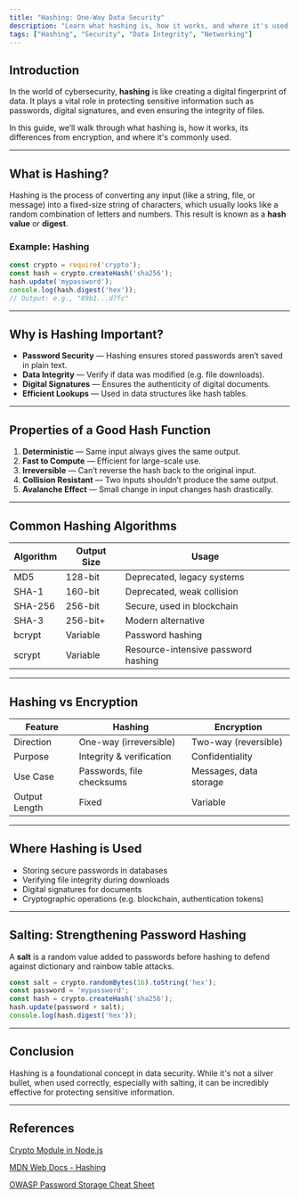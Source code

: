 ```yaml
---
title: "Hashing: One-Way Data Security"
description: "Learn what hashing is, how it works, and where it's used to keep data safe in modern applications."
tags: ["Hashing", "Security", "Data Integrity", "Networking"]
---
```


## Introduction

In the world of cybersecurity, **hashing** is like creating a digital fingerprint of data. It plays a vital role in protecting sensitive information such as passwords, digital signatures, and even ensuring the integrity of files.

In this guide, we’ll walk through what hashing is, how it works, its differences from encryption, and where it's commonly used.

---

## What is Hashing?

Hashing is the process of converting any input (like a string, file, or message) into a fixed-size string of characters, which usually looks like a random combination of letters and numbers. This result is known as a **hash value** or **digest**.

### Example: Hashing

```js
const crypto = require('crypto');
const hash = crypto.createHash('sha256');
hash.update('mypassword');
console.log(hash.digest('hex'));
// Output: e.g., "89b1...d7fc"
```

---

## Why is Hashing Important?

- **Password Security** — Hashing ensures stored passwords aren’t saved in plain text.
- **Data Integrity** — Verify if data was modified (e.g. file downloads).
- **Digital Signatures** — Ensures the authenticity of digital documents.
- **Efficient Lookups** — Used in data structures like hash tables.

---

## Properties of a Good Hash Function

1. **Deterministic** — Same input always gives the same output.
2. **Fast to Compute** — Efficient for large-scale use.
3. **Irreversible** — Can’t reverse the hash back to the original input.
4. **Collision Resistant** — Two inputs shouldn’t produce the same output.
5. **Avalanche Effect** — Small change in input changes hash drastically.

---

## Common Hashing Algorithms

| Algorithm  | Output Size | Usage                         |
|-----------|-------------|-------------------------------|
| MD5       | 128-bit     | Deprecated, legacy systems    |
| SHA-1     | 160-bit     | Deprecated, weak collision    |
| SHA-256   | 256-bit     | Secure, used in blockchain    |
| SHA-3     | 256-bit+    | Modern alternative            |
| bcrypt    | Variable    | Password hashing              |
| scrypt    | Variable    | Resource-intensive password hashing |

---

## Hashing vs Encryption

| Feature        | Hashing                   | Encryption                |
|----------------|---------------------------|----------------------------|
| Direction      | One-way (irreversible)    | Two-way (reversible)      |
| Purpose        | Integrity & verification  | Confidentiality           |
| Use Case       | Passwords, file checksums | Messages, data storage    |
| Output Length  | Fixed                     | Variable                  |

---

## Where Hashing is Used

- Storing secure passwords in databases
- Verifying file integrity during downloads
- Digital signatures for documents
- Cryptographic operations (e.g. blockchain, authentication tokens)

---

## Salting: Strengthening Password Hashing

A **salt** is a random value added to passwords before hashing to defend against dictionary and rainbow table attacks.

```js
const salt = crypto.randomBytes(16).toString('hex');
const password = 'mypassword';
const hash = crypto.createHash('sha256');
hash.update(password + salt);
console.log(hash.digest('hex'));
```

---

## Conclusion

Hashing is a foundational concept in data security. While it's not a silver bullet, when used correctly, especially with salting, it can be incredibly effective for protecting sensitive information.

---

## References

[Crypto Module in Node.js](https://nodejs.org/api/crypto.html)

[MDN Web Docs - Hashing](https://developer.mozilla.org/en-US/docs/Web/Security)

[OWASP Password Storage Cheat Sheet](https://cheatsheetseries.owasp.org/cheatsheets/Password_Storage_Cheat_Sheet.html)
